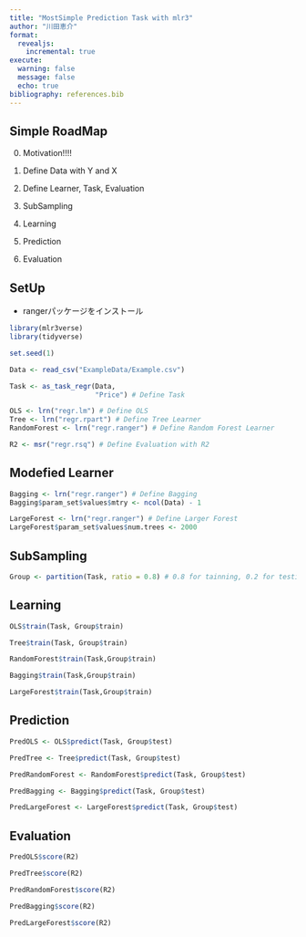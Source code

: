```yaml
---
title: "MostSimple Prediction Task with mlr3"
author: "川田恵介"
format:
  revealjs:
    incremental: true
execute: 
  warning: false
  message: false
  echo: true
bibliography: references.bib
---
```


## Simple RoadMap

0. Motivation!!!!

1. Define Data with Y and X

2. Define Learner, Task, Evaluation

3. SubSampling

4. Learning

5. Prediction

6. Evaluation

## SetUp

- rangerパッケージをインストール

```r
library(mlr3verse)
library(tidyverse)

set.seed(1)

Data <- read_csv("ExampleData/Example.csv")

Task <- as_task_regr(Data,
                     "Price") # Define Task

OLS <- lrn("regr.lm") # Define OLS
Tree <- lrn("regr.rpart") # Define Tree Learner
RandomForest <- lrn("regr.ranger") # Define Random Forest Learner

R2 <- msr("regr.rsq") # Define Evaluation with R2
```

## Modefied Learner

```r
Bagging <- lrn("regr.ranger") # Define Bagging
Bagging$param_set$values$mtry <- ncol(Data) - 1

LargeForest <- lrn("regr.ranger") # Define Larger Forest
LargeForest$param_set$values$num.trees <- 2000
```


## SubSampling

```r
Group <- partition(Task, ratio = 0.8) # 0.8 for tainning, 0.2 for testing
```

## Learning

```r
OLS$train(Task, Group$train)

Tree$train(Task, Group$train) 

RandomForest$train(Task,Group$train)

Bagging$train(Task,Group$train)

LargeForest$train(Task,Group$train)
```

## Prediction

```r
PredOLS <- OLS$predict(Task, Group$test)

PredTree <- Tree$predict(Task, Group$test)

PredRandomForest <- RandomForest$predict(Task, Group$test)

PredBagging <- Bagging$predict(Task, Group$test)

PredLargeForest <- LargeForest$predict(Task, Group$test)
```

## Evaluation

```r
PredOLS$score(R2)

PredTree$score(R2)

PredRandomForest$score(R2)

PredBagging$score(R2)

PredLargeForest$score(R2)
```
